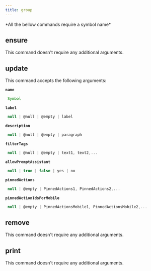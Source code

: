 ```yaml
---
title: group
---
```



  <Callout type="error" emoji="">
   *All the bellow commands require a symbol name*
  </Callout>

## ensure

This command doesn't require any additional arguments.


## update

This command accepts the following arguments:

**`name`**
```js filename="type"
 Symbol
```
**`label`**
```js filename="type"
 null | @null | @empty | label
```
**`description`**
```js filename="type"
 null | @null | @empty | paragraph
```
**`filterTags`**
```js filename="type"
 null | @null | @empty | text1, text2,...
```
**`allowPromptAssistant`**
```js filename="type"
 null | true | false | yes | no
```
**`pinnedActions`**
```js filename="type"
 null | @empty | PinnedActions1, PinnedActions2,...
```
**`pinnedActionIdsForMobile`**
```js filename="type"
 null | @empty | PinnedActionsMobile1, PinnedActionsMobile2,...
```

## remove

This command doesn't require any additional arguments.


## print

This command doesn't require any additional arguments.


